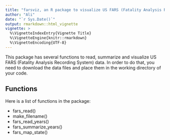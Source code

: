 ```yaml
---
title: "farsviz, an R package to visualize US FARS (Fatality Analysis Recording System) data"
author: "Ali"
date: "`r Sys.Date()`"
output: rmarkdown::html_vignette
vignette: >
  %\VignetteIndexEntry{Vignette Title}
  %\VignetteEngine{knitr::rmarkdown}
  %\VignetteEncoding{UTF-8}
---
```


This package has several functions to read, summarize and visualize US FARS (Fatality Analysis Recording System) data. In order to do that, you need to download the data files and place them in the working directory of your code. 

## Functions

Here is a list of functions in the package:

- fars_read()
- make_filename()
- fars_read_years()
- fars_summarize_years()
- fars_map_state()
